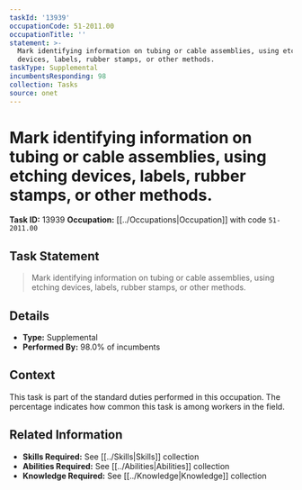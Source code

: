 ```yaml
---
taskId: '13939'
occupationCode: 51-2011.00
occupationTitle: ''
statement: >-
  Mark identifying information on tubing or cable assemblies, using etching
  devices, labels, rubber stamps, or other methods.
taskType: Supplemental
incumbentsResponding: 98
collection: Tasks
source: onet
---
```

# Mark identifying information on tubing or cable assemblies, using etching devices, labels, rubber stamps, or other methods.

**Task ID:** 13939
**Occupation:** [[../Occupations|Occupation]] with code `51-2011.00`

## Task Statement

> Mark identifying information on tubing or cable assemblies, using etching devices, labels, rubber stamps, or other methods.

## Details

- **Type:** Supplemental
- **Performed By:** 98.0% of incumbents

## Context

This task is part of the standard duties performed in this occupation. The percentage indicates how common this task is among workers in the field.

## Related Information

- **Skills Required:** See [[../Skills|Skills]] collection
- **Abilities Required:** See [[../Abilities|Abilities]] collection
- **Knowledge Required:** See [[../Knowledge|Knowledge]] collection
